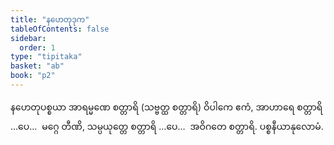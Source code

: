 ```yaml
---
title: "နဟေတုဒုက"
tableOfContents: false
sidebar:
  order: 1
type: "tipitaka"
basket: "ab"
book: "p2"
---
```



<DynamicBreadcrumb />

<Division number="8" book="p2" e="ch" v="38" p="87">

<Paragraph number="1342" book="p2">
နဟေတုပစ္စယာ အာရမ္မဏေ စတ္တာရိ (သဗ္ဗတ္ထ စတ္တာရိ) ဝိပါကေ ဧကံ, အာဟာရေ စတ္တာရိ …ပေ…  မဂ္ဂေ တီဏိ, သမ္ပယုတ္တေ စတ္တာရိ …ပေ…  အဝိဂတေ စတ္တာရိ.

</Paragraph>
</Division>

<Paragraph number="1343" type="center" book="p2">
ပစ္စနီယာနုလောမံ.
</Paragraph>